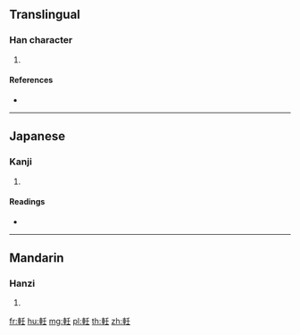 {{character info/new}}
==Translingual==

===Han character===
{{Han char|rn=159|rad=車|as=04|sn=11|four=52014|canj=JJHG}}

# {{defn|Han|sort=車04}}

====References====
* {{Han ref|kx=1241.010|dkj=38217|hdz=53518.040|uh=8EE0|ud=36576|bh=D7E0|bd=55264}}

----

==Japanese==

===Kanji===
{{ja-kanji|grade=|rs=車04}}

# {{defn|lang=ja|sort=車04}}

====Readings====
* {{ja-readings|on=[[じん]] (jin), [[にん]] (nin)|kun=|nanori=}}

----

==Mandarin==

===Hanzi===
{{cmn-hanzi|pin=[[rèn]] ([[ren4]])|wg=jen<sup>4</sup>}}

# {{defn|lang=cmn|sort=車04}}

[[fr:軠]]
[[hu:軠]]
[[mg:軠]]
[[pl:軠]]
[[th:軠]]
[[zh:軠]]